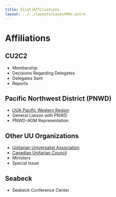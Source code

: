 ```yaml
---
title: Eliot|Affiliations
layout: ../../layouts/LayoutMdx.astro
---
```


# Affiliations

## CU2C2 

- Membership
- Decisions Regarding Delegates
- Delegates Sent
- Reports

## Pacific Northwest District (PNWD)

- [UUA Pacific Western Region](https://www.uua.org/pacific-western)
- General Liaison with PNWD
- PNWD-AGM Representation

## Other UU Organizations

- [Unitarian Universalist Association](https://www.uua.org/)
- [Canadian Unitarian Council](https://cuc.ca/)
- Ministers
- Special Issue

## Seabeck

- Seabeck Conference Center
